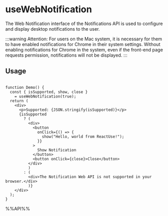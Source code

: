 # useWebNotification

The Web Notification interface of the Notifications API is used to configure and display desktop notifications to the user.

:::warning
Attention: For users on the Mac system, it is necessary for them to have enabled notifications for Chrome in their system settings. Without enabling notifications for Chrome in the system, even if the front-end page requests permission, notifications will not be displayed.
:::


## Usage

```tsx live

function Demo() {
  const { isSupported, show, close }
    = useWebNotification(true);
  return (
    <div>
      <p>Supported: {JSON.stringify(isSupported)}</p>
      {isSupported
        ? (
          <div>
            <button
              onClick={() => {
                show("Hello, world from ReactUse!");
              }}
            >
              Show Notification
            </button>
            <button onClick={close}>Close</button>
          </div>
          )
        : (
          <div>The Notification Web API is not supported in your browser.</div>
          )}
    </div>
  );
}

```

%%API%%